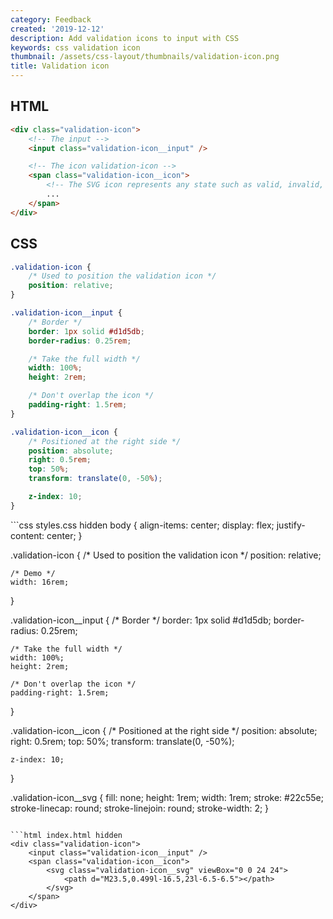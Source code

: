 ```yaml
---
category: Feedback
created: '2019-12-12'
description: Add validation icons to input with CSS
keywords: css validation icon
thumbnail: /assets/css-layout/thumbnails/validation-icon.png
title: Validation icon
---
```


## HTML

```html index.html
<div class="validation-icon">
    <!-- The input -->
    <input class="validation-icon__input" />

    <!-- The icon validation-icon -->
    <span class="validation-icon__icon">
        <!-- The SVG icon represents any state such as valid, invalid, loading, etc. -->
        ...
    </span>
</div>
```

## CSS

```css styles.css
.validation-icon {
    /* Used to position the validation icon */
    position: relative;
}

.validation-icon__input {
    /* Border */
    border: 1px solid #d1d5db;
    border-radius: 0.25rem;

    /* Take the full width */
    width: 100%;
    height: 2rem;

    /* Don't overlap the icon */
    padding-right: 1.5rem;
}

.validation-icon__icon {
    /* Positioned at the right side */
    position: absolute;
    right: 0.5rem;
    top: 50%;
    transform: translate(0, -50%);

    z-index: 10;
}
```

<Playground>
```css styles.css hidden
body {
    align-items: center;
    display: flex;
    justify-content: center;
}

.validation-icon {
    /* Used to position the validation icon */
    position: relative;

    /* Demo */
    width: 16rem;
}

.validation-icon__input {
    /* Border */
    border: 1px solid #d1d5db;
    border-radius: 0.25rem;

    /* Take the full width */
    width: 100%;
    height: 2rem;

    /* Don't overlap the icon */
    padding-right: 1.5rem;
}

.validation-icon__icon {
    /* Positioned at the right side */
    position: absolute;
    right: 0.5rem;
    top: 50%;
    transform: translate(0, -50%);

    z-index: 10;
}

.validation-icon__svg {
    fill: none;
    height: 1rem;
    width: 1rem;
    stroke: #22c55e;
    stroke-linecap: round;
    stroke-linejoin: round;
    stroke-width: 2;
}
```

```html index.html hidden
<div class="validation-icon">
    <input class="validation-icon__input" />
    <span class="validation-icon__icon">
        <svg class="validation-icon__svg" viewBox="0 0 24 24">
            <path d="M23.5,0.499l-16.5,23l-6.5-6.5"></path>
        </svg>
    </span>
</div>
```
</Playground>
